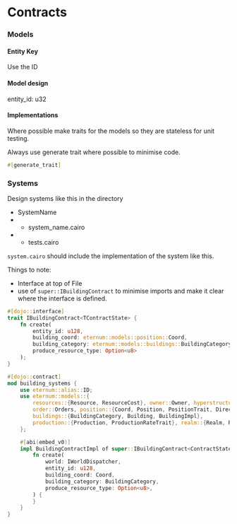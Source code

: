 # Contracts

### Models

#### Entity Key

Use the ID

#### Model design

entity_id: u32


#### Implementations

Where possible make traits for the models so they are stateless for unit testing.

Always use generate trait where possible to minimise code.

```rust
#[generate_trait]
```


### Systems

Design systems like this in the directory

- SystemName
- - system_name.cairo 
- - tests.cairo

`system.cairo` should include the implementation of the system like this.

Things to note:
- Interface at top of File
- use of `super::IBuildingContract` to minimise imports and make it clear where the interface is defined.

```rust
#[dojo::interface]
trait IBuildingContract<TContractState> {
    fn create(
        entity_id: u128,
        building_coord: eternum::models::position::Coord,
        building_category: eternum::models::buildings::BuildingCategory,
        produce_resource_type: Option<u8>
    );
}

#[dojo::contract]
mod building_systems {
    use eternum::alias::ID;
    use eternum::models::{
        resources::{Resource, ResourceCost}, owner::Owner, hyperstructure::HyperStructure,
        order::Orders, position::{Coord, Position, PositionTrait, Direction},
        buildings::{BuildingCategory, Building, BuildingImpl},
        production::{Production, ProductionRateTrait}, realm::{Realm, RealmImpl}
    };

    #[abi(embed_v0)]
    impl BuildingContractImpl of super::IBuildingContract<ContractState> {
        fn create(
            world: IWorldDispatcher,
            entity_id: u128,
            building_coord: Coord,
            building_category: BuildingCategory,
            produce_resource_type: Option<u8>,
        ) {
        }
    }
}
```

